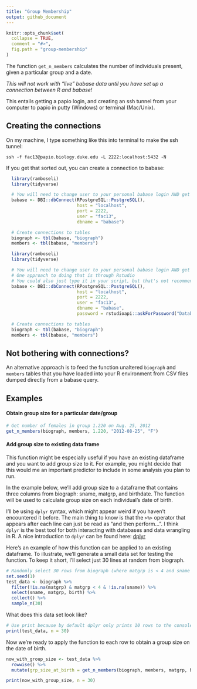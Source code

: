 ```yaml
---
title: "Group Membership"
output: github_document
---
```


```r
knitr::opts_chunk$set(
  collapse = TRUE,
  comment = "#>",
  fig.path = "group-membership"
)
```


The function `get_n_members` calculates the number of individuals present, given a particular group and a date.

*This will not work with "live" babase data until you have set up a connection between R and babase!* 

This entails getting a papio login, and creating an ssh tunnel from your computer to papio in putty (Windows) or terminal (Mac/Unix).

## Creating the connections

On my machine, I type something like this into terminal to make the ssh tunnel:

`ssh -f fac13@papio.biology.duke.edu -L 2222:localhost:5432 -N`

If you get that sorted out, you can create a connection to babase:

```r
  library(ramboseli)
  library(tidyverse)

  # You will need to change user to your personal babase login AND get your password
  babase <- DBI::dbConnect(RPostgreSQL::PostgreSQL(),
                           host = "localhost",
                           port = 2222,
                           user = "fac13",
                           dbname = "babase")

  # Create connections to tables
  biograph <- tbl(babase, "biograph")
  members <- tbl(babase, "members")
```

```r
  library(ramboseli)
  library(tidyverse)

  # You will need to change user to your personal babase login AND get your password
  # One approach to doing that is through Rstudio
  # You could also just type it in your script, but that's not recommended for security.
  babase <- DBI::dbConnect(RPostgreSQL::PostgreSQL(),
                           host = "localhost",
                           port = 2222,
                           user = "fac13",
                           dbname = "babase",
                           password = rstudioapi::askForPassword("Database password"))

  # Create connections to tables
  biograph <- tbl(babase, "biograph")
  members <- tbl(babase, "members")
```


## Not bothering with connections?

An alternative approach is to feed the function unaltered `biograph` and `members` tables that you have loaded into your R environment from CSV files dumped directly from a babase query.

## Examples

#### Obtain group size for a particular date/group

```r
# Get number of females in group 1.220 on Aug. 25, 2012
get_n_members(biograph, members, 1.220, "2012-08-25", "F")
```

#### Add group size to existing data frame

This function might be especially useful if you have an existing dataframe and you want to add group size to it. For example, you might decide that this would me an important predictor to include in some analysis you plan to run.

In the example below, we'll add group size to a dataframe that contains three columns from biograph: sname, matgrp, and birthdate. The function will be used to calculate group size on each individual's date of birth. 

I'll be using `dplyr` syntax, which might appear weird if you haven't encountered it before. The main thing to know is that the `>%>` operator that appears after each line can just be read as "and then perform...". I think `dplyr` is the best tool for both interacting with databases and data wrangling in R. A nice introduction to `dplyr` can be found here: [dplyr](https://cran.r-project.org/web/packages/dplyr/vignettes/dplyr.html) 

Here's an example of how this function can be applied to an existing dataframe. To illustrate, we'll generate a small data set for testing the function. To keep it short, I'll select just 30 lines at random from biograph.

```r

# Randomly select 30 rows from biograph (where matgrp is < 4 and sname is not missing)
set.seed(1)
test_data <- biograph %>% 
  filter(!is.na(matgrp) & matgrp < 4 & !is.na(sname)) %>% 
  select(sname, matgrp, birth) %>% 
  collect() %>% 
  sample_n(30)
```

What does this data set look like?

```r
# Use print because by default dplyr only prints 10 rows to the console
print(test_data, n = 30)
```


Now we're ready to apply the function to each row to obtain a group size on the date of birth.

```r
now_with_group_size <- test_data %>% 
  rowwise() %>% 
  mutate(grp_size_at_birth = get_n_members(biograph, members, matgrp, birth))

print(now_with_group_size, n = 30)
```
